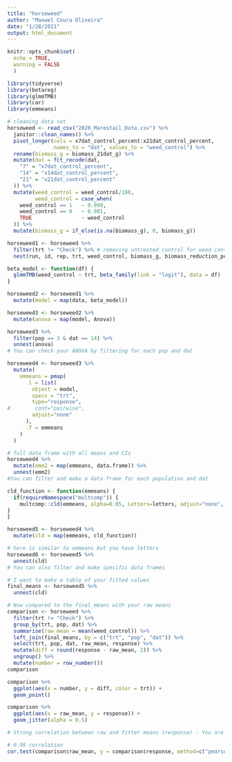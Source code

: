 ```yaml
---
title: "horseweed"
author: "Maxwel Coura Oliveira"
date: "1/28/2021"
output: html_document
---
```


```r
knitr::opts_chunk$set(
  echo = TRUE,
  warning = FALSE
  )
```

```r
library(tidyverse)
library(betareg)
library(glmmTMB)
library(car)
library(emmeans)
```


```r
# cleaning data set
horseweed <- read_csv("2020_Marestail_Data.csv") %>% 
  janitor::clean_names() %>% 
  pivot_longer(cols = x7dat_control_percent:x21dat_control_percent,
               names_to = "dat", values_to = "weed_control") %>% 
  rename(biomass_g = biomass_21dat_g) %>% 
  mutate(dat = fct_recode(dat,
    "7" = "x7dat_control_percent",
    "14" = "x14dat_control_percent",
    "21" = "x21dat_control_percent"
  )) %>% 
  mutate(weed_control = weed_control/100,
         weed_control = case_when(
    weed_control == 1   ~ 0.999,
    weed_control == 0   ~ 0.001,
    TRUE                ~ weed_control
  )) %>% 
  mutate(biomass_g = if_else(is.na(biomass_g), 0, biomass_g))
```


```r
horseweed1 <- horseweed %>% 
  filter(trt != "Check") %>% # removing untreated control for weed control analysis
  nest(run, id, rep, trt, weed_control, biomass_g, biomass_reduction_percent)
```

```r
beta_model <- function(df) {
  glmmTMB(weed_control ~ trt, beta_family(link = "logit"), data = df)
}
```


```r
horseweed2 <- horseweed1 %>% 
  mutate(model = map(data, beta_model))
```





```r
horseweed3 <- horseweed2 %>% 
  mutate(anova = map(model, Anova))
```





```r
horseweed3 %>% 
  filter(pop == 3 & dat == 14) %>% 
  unnest(anova)
# You can check your ANOVA by filtering for each pop and dat
```


```r
horseweed4 <- horseweed3 %>% 
  mutate(
    emmeans = pmap(
      .l = list(
        object = model, 
        specs = "trt",
        type="response",
#        cont="pairwise", 
        adjust="none"
      ),
      .f = emmeans
    )
  ) 
```



```r
# full data frame with all means and CIs 
horseweed4 %>% 
  mutate(emm2 = map(emmeans, data.frame)) %>% 
  unnest(emm2)
#You can filter and make a data frame for each population and dat
```


```r
cld_function <- function(emmeans) {
  if(requireNamespace("multcomp")) {
    multcomp::cld(emmeans, alpha=0.05, Letters=letters, adjust="none", reversed = TRUE)
}
}
```


```r
horseweed5 <- horseweed4 %>% 
  mutate(cld = map(emmeans, cld_function))
```


```r
# here is similar to emmeans but you have letters
horseweed6 <- horseweed5 %>% 
  unnest(cld)
# You can also filter and make specific data frames
```

```r
# I want to make a table of your fitted values
final_means <- horseweed5 %>% 
  unnest(cld)
```



```r
# Now compared to the final_means with your raw means
comparison <- horseweed %>% 
  filter(trt != "Check") %>% 
  group_by(trt, pop, dat) %>% 
  summarise(raw_mean = mean(weed_control)) %>% 
  left_join(final_means, by = c("trt", "pop", "dat")) %>% 
  select(trt, pop, dat, raw_mean, response) %>% 
  mutate(diff = round(response - raw_mean, 2)) %>% 
  ungroup() %>% 
  mutate(number = row_number())
comparison
```

```r
comparison %>% 
  ggplot(aes(x = number, y = diff, color = trt)) +
  geom_point()
```



```r
comparison %>% 
  ggplot(aes(x = raw_mean, y = response)) + 
  geom_jitter(alpha = 0.5)

# Strong correlation between raw and fitter means (response) - You are good
```


```r
# 0.98 correlation
cor.test(comparison$raw_mean, y = comparison$response, method=c("pearson"))
```

